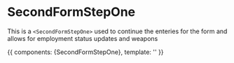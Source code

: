 <!-- SecondFormStepOne.stories.mdx -->



<Meta
  title="Components/form-stepper/form-steps/SecondFormStepONe"
  component={SecondFormStepOne}
  decoratiors={[withKnobs]}
/>

# SecondFormStepOne

This is a `<SecondFormStepOne>` used to continue the enteries for the form and allows for employment
status updates and weapons

<Props of={SecondFormStepOne}/>

<Canvas>
  <Story
    name="Primary"
    height="500px"
  >
    {{
      components: {SecondFormStepOne},
      template: '<SecondFormStepOne :handle-next-section="() => {}"/>'
    }}
  </Story>
</Canvas>
